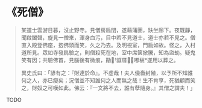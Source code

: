 # 《死僧》

> 某道士雲游日暮，沒止野寺。見僧房扃閉，遂藉蒲團，趺坐廊下。夜既靜，聞啟闔聲，旋見一僧來，渾身血污，目中若不見道士，道士亦若不見之。僧直入殿登佛座，抱佛頭而笑，久之乃去。及明視室，門扃如故。怪之，入村道所見。眾如寺發扃驗之，則僧殺死在地，室中席篋掀騰，知為盜劫。疑鬼笑有因；共驗佛首，見腦後有微痕，勩誆厝嘟稹*遂用以葬之。
>
> 異史氏曰：「諺有之：『財連於命』。不虛哉！夫人儉嗇封殖，以予所不知誰何之人，亦已癡矣；況僧並不知誰何之人而無之哉！生不肯享，死猶顧而笑之，財奴之可嘆如此。佛云：『一文將不去，誰有孽隨身。』其僧之謂夫！」

TODO
